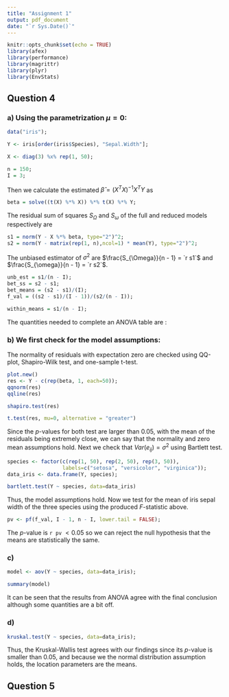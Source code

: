 ```yaml
---
title: "Assignment 1"
output: pdf_document
date: "`r Sys.Date()`"
---
```


```r
knitr::opts_chunk$set(echo = TRUE)
library(afex)
library(performance)
library(magrittr)
library(plyr)
library(EnvStats)
```

## Question 4

### a) Using the parametrization $\mu = 0$:

``` r

data("iris");

Y <- iris[order(iris$Species), "Sepal.Width"];

X <- diag(3) %x% rep(1, 50);

n = 150;
I = 3;
```
Then we calculate the estimated $\hat{\beta} = (X^TX )^{-1}X^T Y$ as

``` r

beta = solve((t(X) %*% X)) %*% t(X) %*% Y;

```

The residual sum of squares $S_{\Omega}$ and $S_{\omega}$ of the full and reduced
models respectively are 

```r

s1 = norm(Y - X %*% beta, type="2")^2;
s2 = norm(Y - matrix(rep(1, n),ncol=1) * mean(Y), type="2")^2;
```
The unbiased estimator of $\sigma^2$ are $\frac{S_{\Omega}}{n - 1} =  `r s1`$
and $\frac{S_{\omega}}{n - 1} =  `r s2`$.
```r
unb_est = s1/(n - I);
bet_ss = s2 - s1;
bet_means = (s2 - s1)/(I);
f_val = ((s2 - s1)/(I - 1))/(s2/(n - I));

within_means = s1/(n - I);
```
The quantities needed to complete an ANOVA table are :

\begin{itemize}

\item Between groups sum of square: $S_{\omega} - S_{\Omega} = `r bet_ss`$.
\item Between groups mean square: $\frac{(S_{\omega} - S_{\Omega})/(I - 1)}{S_{\Omega}/(n - I)} = `r bet_means`$.
\item Within groups sum of square: $S_{\Omega} = `r s1`$.
\item $F$ value = `r  f_val`.

\end{itemize}

### b) We first check for the model assumptions:
The normality of residuals with expectation zero are checked using QQ-plot, 
Shapiro-Wilk test, and one-sample t-test.

```r
plot.new()
res <- Y - c(rep(beta, 1, each=50));
qqnorm(res)
qqline(res)

shapiro.test(res)

t.test(res, mu=0, alternative = "greater")
```
Since the $p$-values for both test are larger than 0.05, with the mean of the residuals being
extremely close, we can say that the normality and zero mean assumptions hold. 
Next we check that $Var(e_{ij}) = \sigma^2$ using Bartlett test.

```r

species <- factor(c(rep(1, 50), rep(2, 50), rep(3, 50)),
                  labels=c("setosa", "versicolor", "virginica"));
data_iris <- data.frame(Y, species);

bartlett.test(Y ~ species, data=data_iris)
```
Thus, the model assumptions hold. Now we test for the mean of iris sepal width of the 
three species using the produced $F$-statistic above.


```r

pv <- pf(f_val, I - 1, n - I, lower.tail = FALSE);

```

The $p$-value is `r pv` $< 0.05$ so we can reject the null hypothesis
that the means are statistically the same. 

### c) 

```r
  
model <- aov(Y ~ species, data=data_iris);

summary(model)

```
It can be seen that the results from ANOVA agree with the final conclusion although
some quantities are a bit off. 

### d) 

```r
kruskal.test(Y ~ species, data=data_iris);
```
Thus, the Kruskal-Wallis test agrees with our findings since its $p$-value is smaller
than 0.05, and because we the normal distribution assumption holds, the location parameters
are the means.

## Question 5
